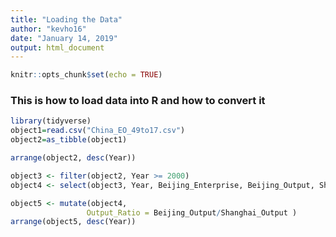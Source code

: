 ---
title: "Loading the Data"
author: "kevho16"
date: "January 14, 2019"
output: html_document
---

```{r setup, include=FALSE}
knitr::opts_chunk$set(echo = TRUE)
```

### This is how to load data into R and how to convert it

```{r}
library(tidyverse)
object1=read.csv("China_EO_49to17.csv")
object2=as_tibble(object1)

arrange(object2, desc(Year))

object3 <- filter(object2, Year >= 2000)
object4 <- select(object3, Year, Beijing_Enterprise, Beijing_Output, Shanghai_Enterprise, Shanghai_Output)

```

```{r}
object5 <- mutate(object4,
                 Output_Ratio = Beijing_Output/Shanghai_Output )
arrange(object5, desc(Year))

```

